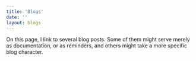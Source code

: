 ```yaml
---
title: 'Blogs'
date: ''
layout: blogs
---
```


On this page, I link to several blog posts. Some of them might serve merely as documentation, or as reminders, and others might take a more specific blog character. 

